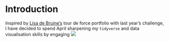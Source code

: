 # Introduction {.unnumbered}

Inspired by [Lisa de Bruine's](https://debruine.github.io/30DCC-2022/) tour de force portfolio with last year's challenge, I have decided to spend April sharpening my `tidyverse` and data visualisation skills by engaging ![](images/prompts.png)
